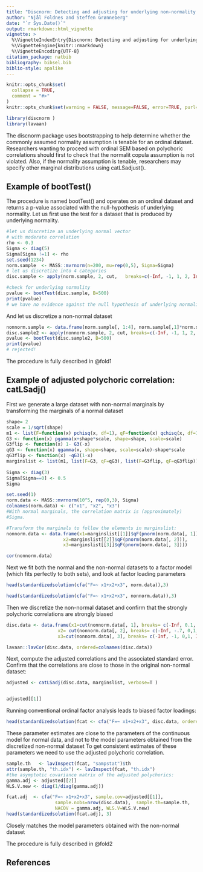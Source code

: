 ```yaml
---
title: "Discnorm: Detecting and adjusting for underlying non-normality in ordinal datasets"
author: "Njål Foldnes and Steffen Grønneberg"
date: "`r Sys.Date()`"
output: rmarkdown::html_vignette
vignette: >
  %\VignetteIndexEntry{Discnorm: Detecting and adjusting for underlying non-normality in ordinal datasets}
  %\VignetteEngine{knitr::rmarkdown}
  %\VignetteEncoding{UTF-8}
citation_package: natbib
bibliography: bibsel.bib
biblio-style: apalike
---
```


```r
knitr::opts_chunk$set(
  collapse = TRUE,
  comment = "#>"
)
knitr::opts_chunk$set(warning = FALSE, message=FALSE, error=TRUE, purl=FALSE)
```


```r
library(discnorm )
library(lavaan)
```

The discnorm package uses bootstrapping to help determine whether the commonly assumed normality assumption is tenable for an ordinal dataset. Researchers wanting to proceed with ordinal SEM based on polychoric correlations should first to check that the normalit copula assumption is not violated. Also, if the normality assumption is tenable, researchers may specify other marginal distributions using catLSadjust().

## Example of bootTest()

The procedure is named bootTest() and operates on an ordinal dataset and returns a p-value associated with the null-hypothesis of underlying normality.  Let us first use the test for a dataset that is produced by underlying normality.
```r
#let us discretize an underlying normal vector
# with moderate correlation 
rho <- 0.3
Sigma <- diag(5)
Sigma[Sigma !=1] <- rho
set.seed(1234)
norm.sample  <- MASS::mvrnorm(n=200, mu=rep(0,5), Sigma=Sigma)
# let us discretize into 4 categories
disc.sample <- apply(norm.sample, 2, cut,   breaks=c(-Inf, -1, 1, 2, Inf), labels=FALSE)

#check for underlying normality
pvalue <- bootTest(disc.sample, B=500)
print(pvalue)
# we have no evidence against the null hypothesis of underlying normality
```
And let us discretize a non-normal dataset

```r
nonnorm.sample <- data.frame(norm.sample[, 1:4], norm.sample[,1]*norm.sample[,2])
disc.sample2 <- apply(nonnorm.sample, 2, cut, breaks=c(-Inf, -1, 1, 2, Inf), labels=FALSE)
pvalue <- bootTest(disc.sample2, B=500)
print(pvalue)
# rejected!
```

The procedure is fully described in @fold1


## Example of adjusted polychoric correlation: catLSadj()

First we generate a large dataset with non-normal marginals by transforming the marginals of a normal dataset 
```r
shape= 2
scale = 1/sqrt(shape)
m1 <- list(F=function(x) pchisq(x, df=1), qF=function(x) qchisq(x, df=1), sd=sqrt(2))
G3 <- function(x) pgamma(x+shape*scale, shape=shape, scale=scale)
G3flip <- function(x) 1- G3(-x)
qG3 <- function(x) qgamma(x, shape=shape, scale=scale)-shape*scale
qG3flip <- function(x) -qG3(1-x)
marginslist <- list(m1, list(F=G3, qF=qG3), list(F=G3flip, qF=qG3flip))
                    
Sigma <- diag(3)
Sigma[Sigma==0] <- 0.5
Sigma

set.seed(1)
norm.data <- MASS::mvrnorm(10^5, rep(0,3), Sigma)
colnames(norm.data) <- c("x1", "x2", "x3")
#With normal marginals, the correlation matrix is (approximately)
#Sigma.

#Transform the marginals to follow the elements in marginslist:
nonnorm.data <- data.frame(x1=marginslist[[1]]$qF(pnorm(norm.data[, 1])), 
                     x2=marginslist[[2]]$qF(pnorm(norm.data[, 2])),
                     x3=marginslist[[3]]$qF(pnorm(norm.data[, 3])))

cor(nonnorm.data)
```

Next we fit both the normal and the non-normal datasets to a factor model (which fits perfectly to both sets), and look at factor loading parameters
```r

head(standardizedsolution(cfa("F=~ x1+x2+x3", norm.data)),3)

head(standardizedsolution(cfa("F=~ x1+x2+x3", nonnorm.data)),3)
```

Then we discretize the non-normal dataset and confirm that the strongly  polychoric correlations
are strongly biased
```r
disc.data <- data.frame(x1=cut(nonnorm.data[, 1], breaks= c(-Inf, 0.1, 1, Inf), labels=FALSE), 
                   x2= cut(nonnorm.data[, 2], breaks= c(-Inf, -.7, 0,1, Inf), labels=FALSE),
                   x3=cut(nonnorm.data[, 3], breaks= c(-Inf, -1, 0,1, Inf), labels=FALSE))

lavaan::lavCor(disc.data, ordered=colnames(disc.data))
```

Next, compute the adjusted correlations and the associated standard error.
Confirm that the correlations are close to those in the original non-normal dataset:
```r
adjusted <- catLSadj(disc.data, marginslist, verbose=T )


adjusted[[1]]
```

Running conventional ordinal factor analysis leads to biased factor loadings:
```r
head(standardizedsolution(fcat <- cfa("F=~ x1+x2+x3", disc.data, ordered=colnames(disc.data))),3)
```


These parameter estimates are close to the parameters of the continuous model for
normal data, and not to the model parameters obtained from the discretized non-normal dataset
To get consistent estimates of these parameters
we need to use the adjusted polychoric correlation.
```r

sample.th   <- lavInspect(fcat, "sampstat")$th
attr(sample.th, "th.idx") <- lavInspect(fcat, "th.idx")
#the asymptotic covariance matrix of the adjusted polychorics: 
gamma.adj <- adjusted[[2]]
WLS.V.new <- diag(1/diag(gamma.adj))

fcat.adj  <- cfa("F=~ x1+x2+x3", sample.cov=adjusted[[1]],
                  sample.nobs=nrow(disc.data),  sample.th=sample.th,
                  NACOV = gamma.adj, WLS.V=WLS.V.new)
head(standardizedsolution(fcat.adj), 3)
```

Closely matches the model parameters obtained with the non-normal dataset
                   
The procedure is fully described in @fold2

## References
